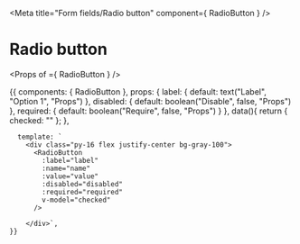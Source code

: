 
<Meta title="Form fields/Radio button" component={ RadioButton } />


# Radio button

<Props of ={ RadioButton } />

<Preview>
  <Story name="default">
    {{
    components: {
        RadioButton
      },
      props: {
        label: {
          default: text("Label", "Option 1", "Props")
        },
        disabled: {
            default: boolean("Disable", false, "Props")
        },
        required: {
            default: boolean("Require", false, "Props")
        }
      },
      data(){
          return {
              checked: ""
          };
      },
      
      template: `
        <div class="py-16 flex justify-center bg-gray-100">
          <RadioButton
            :label="label"
            :name="name"
            :value="value"
            :disabled="disabled"
            :required="required"
            v-model="checked"
          />
          
        </div>`,
    }}
  </Story>
</Preview>



